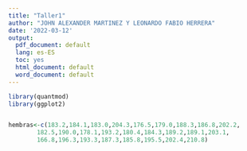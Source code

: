 ```yaml
---
title: "Taller1"
author: "JOHN ALEXANDER MARTINEZ Y LEONARDO FABIO HERRERA"
date: '2022-03-12'
output:
  pdf_document: default
  lang: es-ES
  toc: yes
  html_document: default
  word_document: default
---
```


```r
library(quantmod)
library(ggplot2)


hembras<-c(183.2,184.1,183.0,204.3,176.5,179.0,188.3,186.8,202.2,
        182.5,190.0,178.1,193.2,180.4,184.3,189.2,189.1,203.1,
        166.8,196.3,193.3,187.3,185.8,195.5,202.4,210.8)


```

